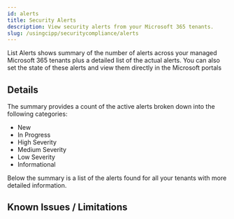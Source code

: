 ```yaml
---
id: alerts
title: Security Alerts
description: View security alerts from your Microsoft 365 tenants.
slug: /usingcipp/securitycompliance/alerts
---
```


List Alerts shows summary of the number of alerts across your managed Microsoft 365 tenants plus a detailed list of the actual alerts. You can also set the state of these alerts and view them directly in the Microsoft portals

## Details

The summary provides a count of the active alerts broken down into the following categories:

- New
- In Progress
- High Severity
- Medium Severity
- Low Severity
- Informational

Below the summary is a list of the alerts found for all your tenants with more detailed information.

## Known Issues / Limitations

<OtherIssues />
